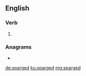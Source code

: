 ==English==

===Verb===
{{head|en|verb form}}

# {{en-past of|sparge}}

===Anagrams===
* {{l|en|grasped}}

[[de:sparged]]
[[ku:sparged]]
[[mg:sparged]]